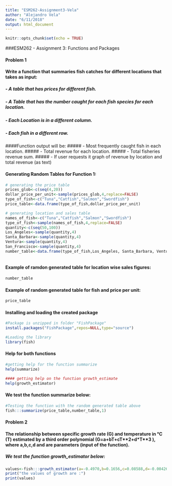 ```yaml
---
title: "ESM262-Assignment3-Vela"
author: "Alejandro Vela"
date: "6/11/2018"
output: html_document
---
```


```r
knitr::opts_chunk$set(echo = TRUE)
```
###ESM262 - Assignment 3: Functions and Packages

#### Problem 1 
#### Write a function that summaries fish catches for different locations that takes as input:
##### - A table that has prices for different fish.
##### - A Table that has the number caught for each fish species for each location.
##### - Each Location is in a different column.
##### - Each fish in a different row.
####Function output will be:
##### - Most frequently caught fish in each location.
##### - Total revenue for each location.
##### - Total fisheries revenue sum.
##### - If user requests it graph of revenue by location and total revenue (as text)

#### Generating Random Tables for Function 1:
```r

# generating the price table 
prices_glob<-c(seq(4,20))
dollar_price_per_unit<-sample(prices_glob,4,replace=FALSE)
type_of_fish<-c("Tuna","Catfish","Salmon","Swordfish")
price_table<-data.frame(type_of_fish,dollar_price_per_unit)

# generating location and sales table
names_of_fish<-c("Tuna","Catfish","Salmon","Swordfish")
type_of_fish<-sample(names_of_fish,4,replace=FALSE)
quantity<-c(seq(50,100))
Los_Angeles<-sample(quantity,4)
Santa_Barbara<-sample(quantity,4)
Ventura<-sample(quantity,4)
San_Francisco<-sample(quantity,4)
number_table<-data.frame(type_of_fish,Los_Angeles, Santa_Barbara, Ventura, San_Francisco)



```
#### Example of ramdon generated table for location wise sales figures: 

```r
number_table
```
#### Example of random generated table for fish and price per unit:
```r
price_table
```

#### Installing and loading the created package
```r
#Package is unzipped in folder "FishPackage"
install.packages("FishPackage",repos=NULL,type="source")

#Loading the library
library(fish)

```

#### Help for both functions
```r
#getting help for the function summarize
help(summarize)

#### getting help on the function growth_estimate
help(growth_estimator)
```

#### We test the function summarize below:

```r
#Testing the function with the random generated table above
fish:::summarize(price_table,number_table,1)
```

#### Problem 2
#### The relationship between specific growth rate (G) and temperature in °C (T) estimated by a third order polynomial (G=a+bT+cT**2+d*T**3 ), where a,b,c,d and are parameters (input of the function).


##### We test the function growth_estimator below:
```r
values<-fish:::growth_estimator(a=-0.4970,b=0.1656,c=0.08588,d=-0.004266,temp=10)
print("the values of growth are :")
print(values)
```
